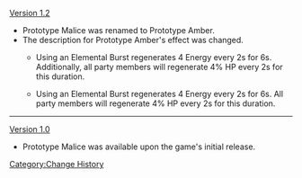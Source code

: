 [[Version 1.2]]
*Prototype Malice was renamed to Prototype Amber.
*The description for Prototype Amber's effect was changed.
**{{Color|Old description:}} Using an Elemental Burst regenerates 4 Energy every 2s for 6s. <span class="bg-highlight">Additionally,</span> all party members will regenerate 4% HP every 2s for this duration.
**{{Color|New description:}} Using an Elemental Burst regenerates 4 Energy every 2s for 6s. All party members will regenerate 4% HP every 2s for this duration.
----
[[Version 1.0]]
*Prototype Malice was available upon the game's initial release.
<noinclude>[[Category:Change History]]</noinclude>